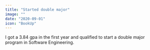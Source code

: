 ```yaml
---
title: "Started double major"
image: ""
date: "2020-09-01"
icon: "BookUp"
---
```

I got a 3.84 gpa in the first year and qualified to start a double major program in <Link href='https://www.atilim.edu.tr/en/se'>Software Engineering</Link>.
